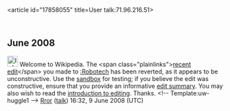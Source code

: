 <article id="17858055" title=User talk:71.96.216.51>
	<talkpage id="17858055" title="User talk:71.96.216.51">
== June 2008 ==

[[Image:Information.png|25px]] Welcome to Wikipedia. The &lt;span class=&quot;plainlinks&quot;&gt;[http://en.wikipedia.org/wiki/Robotech?diff=218199914 recent edit]&lt;/span&gt; you made to [[:Robotech]] has been reverted, as it appears to be unconstructive. Use the [[Wikipedia:Sandbox|sandbox]] for testing; if you believe the edit was constructive, ensure that you provide an informative [[Help:Edit summary|edit summary]]. You may also wish to read the [[Wikipedia:Introduction|introduction to editing]]. Thanks. &lt;!-- Template:uw-huggle1 --&gt; [[User:Rror|Rror]] ([[User talk:Rror|talk]]) 16:32, 9 June 2008 (UTC)
	</talkpage>
</article>